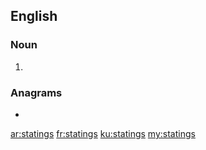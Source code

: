 ==English==

===Noun===
{{head|en|noun plural form}}

# {{plural of|stating|lang=en}}

===Anagrams===
* {{l|en|tastings}}

[[ar:statings]]
[[fr:statings]]
[[ku:statings]]
[[my:statings]]